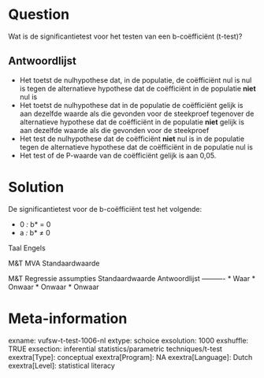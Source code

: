 Question
========
Wat is de significantietest voor het testen van een b-coëfficiënt (t-test)?

Antwoordlijst
----------
* Het toetst de nulhypothese dat, in de populatie, de coëfficiënt nul is nul is tegen de alternatieve hypothese dat de coëfficiënt in de populatie **niet **nul is
* Het toetst de nulhypothese dat in de populatie de coëfficiënt gelijk is aan dezelfde waarde als die gevonden voor de steekproef tegenover de alternatieve hypothese dat de coëfficiënt in de populatie **niet** gelijk is aan dezelfde waarde als die gevonden voor de steekproef
* Het test de nulhypothese dat de coëfficiënt **niet** nul is in de populatie tegen de alternatieve hypothese dat de coëfficiënt in de populatie nul is
* Het test of de P-waarde van de coëfficiënt gelijk is aan 0,05.

Solution
========

De significantietest voor de b-coëfficiënt test het volgende:  
  
* *<sub>*0*</sub> : *b* = 0
* *<sub>*a*</sub> : *b* ≠ 0

Taal Engels

M&T MVA Standaardwaarde

M&T Regressie assumpties Standaardwaarde
Antwoordlijst
----------
* Waar
* Onwaar
* Onwaar
* Onwaar

Meta-information
================
exname: vufsw-t-test-1006-nl
extype: schoice
exsolution: 1000
exshuffle: TRUE
exsection: inferential statistics/parametric techniques/t-test
exextra[Type]: conceptual
exextra[Program]: NA
exextra[Language]: Dutch
exextra[Level]: statistical literacy

